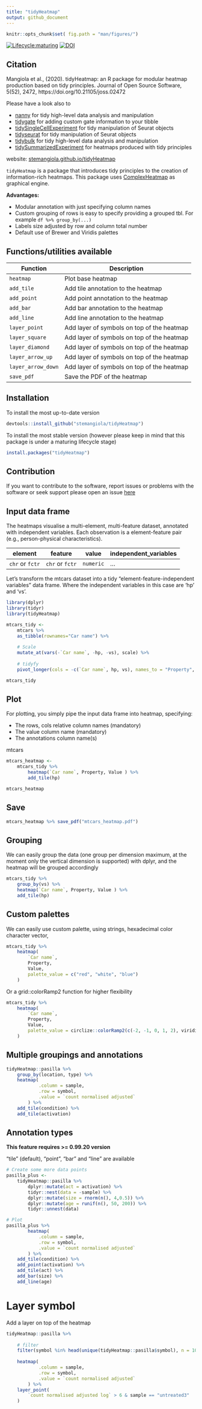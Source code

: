 ```yaml
---
title: "tidyHeatmap"
output: github_document
---
```


```r
knitr::opts_chunk$set( fig.path = "man/figures/")
```
<!-- badges: start -->
[![Lifecycle:maturing](https://img.shields.io/badge/lifecycle-maturing-blue.svg)](https://lifecycle.r-lib.org/articles/stages.html)
[![DOI](https://joss.theoj.org/papers/10.21105/joss.02472/status.svg)](https://doi.org/10.21105/joss.02472)
<!-- badges: end -->

## Citation
Mangiola et al., (2020). tidyHeatmap: an R package for modular heatmap production based on tidy principles. Journal of Open Source Software, 5(52), 2472, https://doi.org/10.21105/joss.02472

Please have a look also to 

- [nanny](https://github.com/stemangiola/nanny/) for tidy high-level data analysis and manipulation 
- [tidygate](https://github.com/stemangiola/tidygate/) for adding custom gate information to your tibble 
- [tidySingleCellExperiment](https://stemangiola.github.io/tidySingleCellExperiment/) for tidy manipulation of Seurat objects
- [tidyseurat](https://stemangiola.github.io/tidyseurat/) for tidy manipulation of Seurat objects
- [tidybulk](https://stemangiola.github.io/tidybulk/) for tidy high-level data analysis and manipulation 
- [tidySummarizedExperiment](https://stemangiola.github.io/tidySummarizedExperiment/) for heatmaps produced with tidy principles

website: [stemangiola.github.io/tidyHeatmap](https://stemangiola.github.io/tidyHeatmap/)

`tidyHeatmap` is a package that introduces tidy principles to the creation of information-rich heatmaps. 
This package uses [ComplexHeatmap](https://bioconductor.org/packages/release/bioc/html/ComplexHeatmap.html) as graphical engine.

**Advantages:**

  - Modular annotation with just specifying column names
  - Custom grouping of rows is easy to specify providing a grouped tbl.
    For example `df %>% group_by(...)`
  - Labels size adjusted by row and column total number
  - Default use of Brewer and Viridis palettes

## Functions/utilities available

Function | Description
------------ | -------------
`heatmap` | Plot base heatmap
`add_tile` | Add tile annotation to the heatmap
`add_point` | Add point annotation to the heatmap
`add_bar` | Add bar annotation to the heatmap
`add_line` | Add line annotation to the heatmap
`layer_point` | Add layer of symbols on top of the heatmap
`layer_square` | Add layer of symbols on top of the heatmap
`layer_diamond` | Add layer of symbols on top of the heatmap
`layer_arrow_up` | Add layer of symbols on top of the heatmap
`layer_arrow_down` | Add layer of symbols on top of the heatmap
`save_pdf` | Save the PDF of the heatmap

## Installation

To install the most up-to-date version

```r

devtools::install_github("stemangiola/tidyHeatmap")


```


To install the most stable version (however please keep in mind that this package is under a maturing lifecycle stage)

```r

install.packages("tidyHeatmap")

```

## Contribution

If you want to contribute to the software, report issues or problems with the software or seek support please open an issue [here](https://github.com/stemangiola/tidyHeatmap/issues)

## Input data frame

The heatmaps visualise a multi-element, multi-feature dataset, annotated with independent variables. Each observation is a element-feature pair (e.g., person-physical characteristics).

element | feature | value | independent_variables
------------ | ------------- | ------------- | -------------
`chr` or `fctr` | `chr` or `fctr` | `numeric` | ...

Let's transform the mtcars dataset into a tidy "element-feature-independent variables" data frame. Where the independent variables in this case are 'hp' and 'vs'.

```r
library(dplyr)
library(tidyr)
library(tidyHeatmap)
```

```r
mtcars_tidy <- 
	mtcars %>% 
	as_tibble(rownames="Car name") %>% 
	
	# Scale
	mutate_at(vars(-`Car name`, -hp, -vs), scale) %>%
	
	# tidyfy
	pivot_longer(cols = -c(`Car name`, hp, vs), names_to = "Property", values_to = "Value")

mtcars_tidy
```


## Plot

For plotting, you simply pipe the input data frame into heatmap, specifying:

- The rows, cols relative column names (mandatory)
- The value column name (mandatory)
- The annotations column name(s)

mtcars
```r
mtcars_heatmap <- 
	mtcars_tidy %>% 
		heatmap(`Car name`, Property, Value	) %>%
		add_tile(hp)

mtcars_heatmap
```

## Save

```r
mtcars_heatmap %>% save_pdf("mtcars_heatmap.pdf")
```

## Grouping

We can easily group the data (one group per dimension maximum, at the moment only the vertical dimension is supported) with dplyr, and the heatmap will be grouped accordingly

```r
mtcars_tidy %>% 
	group_by(vs) %>%
	heatmap(`Car name`, Property, Value	) %>%
	add_tile(hp)
```

## Custom palettes

We can easily use custom palette, using strings, hexadecimal color character vector, 

```r
mtcars_tidy %>% 
	heatmap(
		`Car name`, 
		Property, 
		Value,
		palette_value = c("red", "white", "blue")
	)
```

Or a grid::colorRamp2 function for higher flexibility

```r
mtcars_tidy %>% 
	heatmap(
		`Car name`, 
		Property, 
		Value,
		palette_value = circlize::colorRamp2(c(-2, -1, 0, 1, 2), viridis::magma(5))
	)
```

## Multiple groupings and annotations

```r
tidyHeatmap::pasilla %>%
	group_by(location, type) %>%
	heatmap(
			.column = sample,
			.row = symbol,
			.value = `count normalised adjusted`
		) %>%
	add_tile(condition) %>%
	add_tile(activation)
```

## Annotation types

**This feature requires >= 0.99.20 version**

"tile" (default), "point", "bar" and "line" are available

```r
# Create some more data points
pasilla_plus <- 
	tidyHeatmap::pasilla %>%
		dplyr::mutate(act = activation) %>% 
		tidyr::nest(data = -sample) %>%
		dplyr::mutate(size = rnorm(n(), 4,0.5)) %>%
		dplyr::mutate(age = runif(n(), 50, 200)) %>%
		tidyr::unnest(data) 

# Plot
pasilla_plus %>%
		heatmap(
			.column = sample,
			.row = symbol,
			.value = `count normalised adjusted`
		) %>%
	add_tile(condition) %>%
	add_point(activation) %>%
	add_tile(act) %>%
	add_bar(size) %>%
	add_line(age)
```

# Layer symbol

Add a layer on top of the heatmap

```r
tidyHeatmap::pasilla %>%
	
	# filter
	filter(symbol %in% head(unique(tidyHeatmap::pasilla$symbol), n = 10)) %>%
	
	heatmap(
			.column = sample,
			.row = symbol,
			.value = `count normalised adjusted`
		) %>% 
	layer_point(
		`count normalised adjusted log` > 6 & sample == "untreated3" 
	)
```
